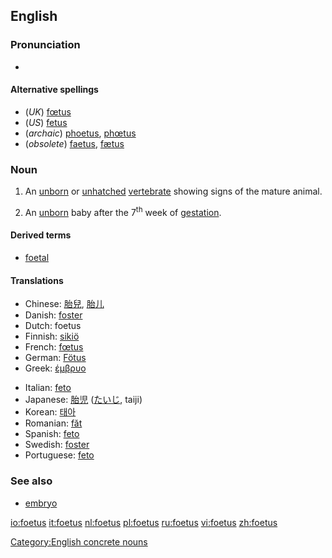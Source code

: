 <!--If you edit this page, please also edit "fetus" to ensure that the pages remain synchronised-->
==English==
{{wikipedia|fetus}}
===Pronunciation===
*{{IPA|/'fi:təs/}}

====Alternative spellings====
*(''UK'') [[fœtus]]
*(''US'') [[fetus]]
*(''archaic'') [[phoetus]], [[phœtus]] 
*(''obsolete'') [[faetus]], [[fætus]]

===Noun===
{{en-noun|es|pl2=foeti}}

# {{context|US|biology}} An [[unborn]] or [[unhatched]] [[vertebrate]] showing signs of the mature animal. 
# {{context|physiology}} An [[unborn]] baby after the 7<sup>th</sup> week of [[gestation]].

====Derived terms====
*[[foetal]]

====Translations====
{{trans-top|foetus}}
*Chinese: [[胎兒]], [[胎儿]]
*Danish: [[foster#Danish|foster]] {{n}}
*Dutch: foetus {{n}}
*Finnish: [[sikiö]]
*French: [[fœtus]] {{m}}
*German: [[Fötus]] {{n}}
*Greek: [[έμβρυο]] {{n}}
{{trans-mid}}
*Italian: [[feto]] {{m}}
*Japanese: [[胎児]] ([[たいじ]], taiji)
*Korean: [[태아]]
*Romanian: [[făt]] {{m}}
*Spanish: [[feto]] {{m}}
*Swedish: [[foster]] {{n}}
*Portuguese: [[feto]] {{m}}
{{trans-bottom}}

===See also===
*[[embryo]]

<!--If you edit this page, please also edit "fetus" to ensure that the pages remain synchronised-->

[[Category:English concrete nouns]]

[[io:foetus]]
[[it:foetus]]
[[nl:foetus]]
[[pl:foetus]]
[[ru:foetus]]
[[vi:foetus]]
[[zh:foetus]]